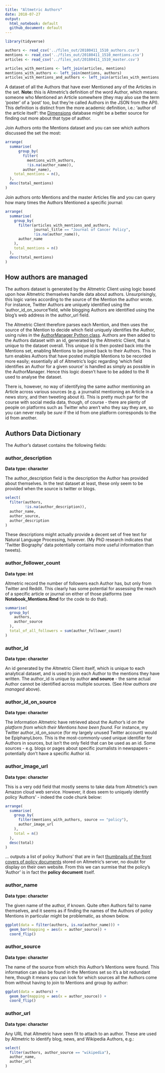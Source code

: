 ```yaml
---
title: "Altmetric Authors"
date: 2018-07-27
output: 
  html_notebook: default
  github_document: default
---
```



```r
library(tidyverse)

authors <- read_csv('../files_out/20180411_1510_authors.csv')
mentions <- read_csv('../files_out/20180411_1510_mentions.csv')
articles <- read_csv('../files_out/20180411_1510_master.csv')

articles_with_mentions <- left_join(articles, mentions)
mentions_with_authors <- left_join(mentions, authors)
articles_with_mentions_and_authors <- left_join(articles_with_mentions, authors)

```

A dataset of all the Authors that have ever Mentioned any of the Articles in the set. **Note:** this is Altmetric's definition of the word Author, which means: someone who Mentioned an Article somewhere (they may also use the term 'poster' of a 'post' too, but they're called Authors in the JSON from the API). This definition is distinct from the more academic definition, i.e.: 'author of the article itself': the [Dimensions](https://app.dimensions.ai/discover/publication) database might be a better source for finding out more about that type of author.

Join Authors onto the Mentions dataset and you can see which authors discussed the set the most:

```r

arrange(
  summarise(
      group_by(
        filter(
          mentions_with_authors, 
          !is.na(author_name)), 
        author_name),
    total_mentions = n(),
  ),
  desc(total_mentions)
)

```

Join authors onto Mentions and the master Articles file and you can query how many times the Authors Mentioned a specific journal:

```r

arrange(
  summarise(
    group_by(
      filter(articles_with_mentions_and_authors, 
             journal_title == "Journal of Cancer Policy", 
             !is.na(author_name)),
      author_name
    ),
    total_mentions = n()    
  ),
  desc(total_mentions)  
)

```


## How authors are managed

The authors dataset is generated by the Altmetric Client using logic based upon how Altmetric themselves handle data about authors. Unsurprisingly, this logic varies according to the source of the Mention the author wrote. For instance, Twitter Authors are uniquely identified using the 'author_id_on_source'field, while blogging Authors are identified using the blog's web address in the author_url field.

The Altmetric Client therefore parses each Mention, and then uses the source of the Mention to decide which field uniquely identifies the Author, using rules in the [AuthorManager Python class](https://github.com/CamLib/AltmetricClient/blob/master/altmetric_client/author_manager.py). Authors are then added to the Authors dataset with an id, generated by the Altmetric Client, that is unique to the dataset overall. This unique id is then posted back into the Mentions set, enabling Mentions to be joined back to their Authors. This in turn enables Authors that have posted multiple Mentions to be recorded more easily; essentially all of Altmetric's logic regarding 'which field identifies an Author for a given source' is handled as simply as possible in the AuthorManager. Hence this logic doesn't have to be added to the R used to analyse the dataset.

There is, however, no way of identifying the same author mentioning an Article across various sources (e.g. a journalist mentioning an Article in a news story, and then tweeting about it). This is pretty much par for the course with social media data, though, of course - there are plenty of people on platforms such as Twitter who aren't who they say they are, so you can never really be *sure* if the id from one platform corresponds to the id from another.

## Authors Data Dictionary

The Author's dataset contains the following fields:

### author_description

**Data type: character**

The author_description field is the description the Author has provided about themselves. In the test dataset at least, these only seem to be provided when the source is twitter or blogs. 

```r

select(
  filter(authors,
         !is.na(author_description)),
  author_name,
  author_source,
  author_description
)

```

These descriptions might actually provide a decent set of free text for Natural Language Processing, however. (My PhD research indicates that 'Twitter Biography' data potentially contains more useful information than tweets).

### author_follower_count

**Data type: int**

Altmetric record the number of followers each Author has, but only from Twitter and Reddit. This clearly has some potential for assessing the reach of a specific article or journal on either of those platforms (see **Notebook_Mentions.Rmd** for the code to do that).

```r

summarise(
  group_by(
    authors,
    author_source
  ),
  total_of_all_followers = sum(author_follower_count)
)

```



### author_id

**Data type: character**

An id generated by the Altmetric Client itself, which is unique to each analytical dataset, and is used to join each Author to the mentions they have written. The author_id is unique by author **and source** - the same actual Author cannot be identified across multiple sources. (See *How authors are managed* above).

### author_id_on_source

**Data type: character**

The information Altmetric have retrieved about the Author's id *on the platform from which their Mentions have been found*. For instance, my Twitter author_id_on_source (for my largely unused Twitter account) would be EpiphanyLboro. This is the most-commonly-used unique identifier for Authors in sources, but isn't the only field that can be used as an id. Some sources - e.g. blogs or pages about specific journalists in newspapers - potentially don't have a specific Author id.

### author_image_url

**Data type: character**

This is a very odd field that mostly seems to take data from Altmetric's own Amazon cloud web service. However, it does seem to uniquely identify policy 'Authors' - indeed the code chunk below:

```r

arrange(
  summarise(
    group_by(
      filter(mentions_with_authors, source == "policy"),
      author_image_url
    ),
    total = n()
  ),
  desc(total)
)

```

... outputs a list of policy 'Authors' that are in fact [thumbnails of the front covers of policy documents](https://s3.amazonaws.com/cache.altmetric.com/policy/thumbnails/thumbnail-a9fd0dcbe86e77e6106c316a34a90235266d3c52b58b94abddb55f9f81c5ffd4.jpg) stored on Altmetric's server, no doubt for display on their own website. From this we can surmise that the policy's 'Author' is in fact the **policy document** itself.

### author_name

**Data type: character**

The given name of the author, if known. Quite often Authors fail to name themselves, and it seems as if finding the names of the Authors of policy Mentions in particular might be problematic, as shown below.

```r

ggplot(data = filter(authors, is.na(author_name))) +
  geom_bar(mapping = aes(x = author_source)) +
  coord_flip()


```

### author_source

**Data type: character**

The name of the source from which this Author's Mentions were found. This information can also be found in the Mentions set so it's a bit redundant here, though it means you can look for which sources all the Authors come from without having to join to Mentions and group by author:

```r

ggplot(data = authors) +
  geom_bar(mapping = aes(x = author_source)) +
  coord_flip()

```

### author_url

**Data type: character**

Any URL that Altmetric have seen fit to attach to an author. These are used by Altmetric to identify blog, news, and Wikipedia Authors, e.g.:

```r

select(
  filter(authors, author_source == "wikipedia"),
  author_name,
  author_url
)

```



